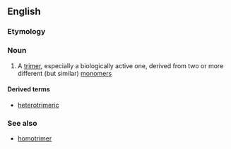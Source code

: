 ==English==

===Etymology===
{{prefix|hetero|trimer}}

===Noun===
{{en-noun}}

# {{chemistry|biochemistry}} A [[trimer]], especially a biologically active one, derived from two or more different (but similar) [[monomer]]s

====Derived terms====
* [[heterotrimeric]]

===See also===
* [[homotrimer]]